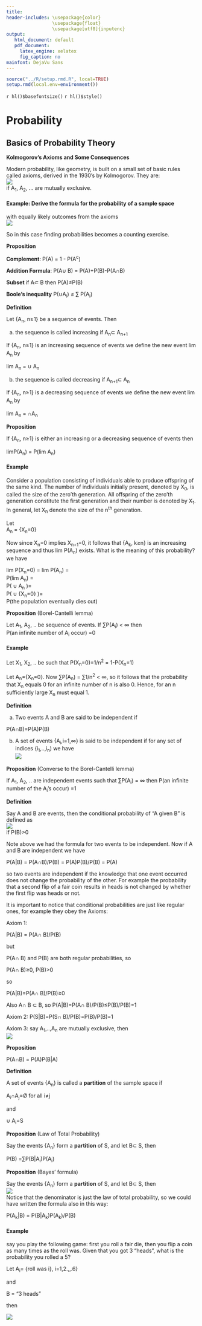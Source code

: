 ```yaml
---
title: 
header-includes: \usepackage{color}
                 \usepackage{float}
                 \usepackage[utf8]{inputenc}
output:
   html_document: default
   pdf_document:
     latex_engine: xelatex
     fig_caption: no
mainfont: DejaVu Sans  
---
```

 
```r
source("../R/setup.rmd.R", local=TRUE)
setup.rmd(local.env=environment())
```
 
`r hl()$basefontsize()`
`r hl()$style()`

# Probability 
 
## Basics of Probability Theory


**Kolmogorov's Axioms and Some Consequences**

Modern probability, like geometry, is built on a small set of basic
rules called axioms, derived in the 1930's by Kolmogorov. They are:  
![](graphs/prob02.png)  
if A~1~, A~2~, ... are mutually exclusive.  

#### **Example**: Derive the formula for the probability of a sample space
with equally likely outcomes from the axioms  
![](graphs/prob03.png)

So in this case finding probabilities becomes a counting exercise.

**Proposition**

**Complement**: P(A) = 1 - P(A^c^)  
  
**Addition Formula**: P(A$\cup$ B) = P(A)+P(B)-P(A∩B)

**Subset** if A$\subset$ B then P(A)≤P(B)  
  
**Boole's inequality** P(∪A~i~) ≤ ∑ P(A~i~)  

**Definition**

Let {A~n~, n≥1} be a sequence of events. Then  
  
a) the sequence is called increasing if
A~n~$\subset$  A~n+1~  
  
If {A~n~, n≥1} is an increasing sequence of events we define
the new event lim A~n~ by  
  
lim A~n~ = $\cup$ A~n~

b) the sequence is called decreasing if
A~n+1~$\subset$ A~n~  
  
If {A~n~, n≥1} is a decreasing sequence of events we define the
new event lim A~n~ by  
  
lim A~n~ = ∩A~n~

**Proposition**

If {A~n~, n≥1} is either an increasing or a decreasing sequence
of events then  
  
limP(A~n~) = P(lim A~n~)  
  
  
#### **Example** 

Consider a population consisting of individuals able to
produce offspring of the same kind. The number of individuals initially
present, denoted by X~0~, is called the size of the zero'th
generation. All offspring of the zero'th generation constitute the first
generation and their number is denoted by X~1~. In general, let
X~n~ denote the size of the n^th^ generation.  
  
Let  
A~n~ = {X~n~=0}  
  
Now since X~n~=0 implies X~n+1~=0, it follows that
{A~k~, k≥n} is an increasing sequence and thus lim
P(A~n~) exists. What is the meaning of this probability? we
have

  
lim P(X~n~=0) = lim P(A~n~) =  
P(lim A~n~) =  
P( $\cup$ A~n~ )=  
P( $\cup$  {X~n~=0} )=  
P(the population eventually dies out)

**Proposition** (Borel-Cantelli lemma)

Let A~1~, A~2~, .. be sequence of events. If
∑P(A~i~) &lt; ∞ then  
P(an infinite number of A~i~ occur) =0

#### **Example**

Let X~1~, X~2~, .. be such that
P(X~n~=0)=1/n^2^ = 1-P(X~n~=1)

Let A~n~={X~n~=0}. Now ∑P(A~n~) =
∑1/n^2^ &lt; ∞, so it follows that the probability that
X~n~ equals 0 for an infinite number of n is also 0. Hence, for
an n sufficiently large X~n~ must equal 1.

**Definition**

a) Two events A and B are said to be independent if

P(A∩B)=P(A)P(B)  
  
b) A set of events {A~i~,i=1,∞} is said to be independent if
for any set of indices {i~1~,..,i~n~) we have  
![](graphs/prob010.png)

**Proposition** (Converse to the Borel-Cantelli lemma)

If A~1~, A~2~, .. are independent events such that
∑P(A~i~) = ∞ then P(an infinite number of the A~i~'s
occur) =1

**Definition**

Say A and B are events, then the conditional probability of "A given B"
is defined as  
![](graphs/prob011.png)  
if P(B)&gt;0

Note above we had the formula for two events to be independent. Now if A
and B are independent we have  
  
P(A|B) = P(A∩B)/P(B) = P(A)P(B)/P(B) = P(A)

so two events are independent if the knowledge that one event occurred
does not change the probability of the other. For example the
probability that a second flip of a fair coin results in heads is not
changed by whether the first flip was heads or not.

It is important to notice that conditional probabilities are just like
regular ones, for example they obey the Axioms:

Axiom 1:

P(A|B) = P(A∩ B)/P(B)

but

P(A∩ B) and P(B) are both regular probabilities, so

P(A∩ B)≥0, P(B)&gt;0

so

P(A|B)=P(A∩ B)/P(B)≥0

  
Also A∩ B $\subset$ B, so P(A|B)=P(A∩ B)/P(B)≤P(B)/P(B)=1

Axiom 2: P(S|B)=P(S∩ B)/P(B)=P(B)/P(B)=1

Axiom 3: say A~1~,..,A~n~ are mutually exclusive,
then  
![](graphs/prob013.png)

**Proposition**

P(A∩B) = P(A)P(B|A)

**Definition**

A set of events {A~n~} is called a **partition** of the sample
space if  
  
A~i~∩A~j~=Ø for all i≠j

and

$\cup$ A~i~=S

**Proposition** (Law of Total Probability)

Say the events {A~n~} form a **partition** of S, and let
B$\subset$ S, then

P(B) =∑P(B|A~i~)P(A~i~)

**Proposition** (Bayes' formula)

Say the events {A~n~} form a **partition** of S, and let
B$\subset$ S, then  
![](graphs/prob016.png)  
Notice that the denominator is just the law of total probability, so we
could have written the formula also in this way:  
  
P(A~k~|B) = P(B|A~k~)P(A~k~)/P(B)

#### **Example**

say you play the following game: first you roll a fair die,
then you flip a coin as many times as the roll was. Given that you got 3
"heads", what is the probability you rolled a 5?

Let A~i~= {roll was i}, i=1,2.,,.6}

and

B = "3 heads"

then

![](graphs/prob017.png)
